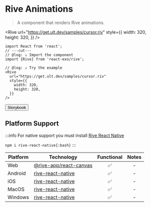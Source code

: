 
# Rive Animations

> A component that renders Rive animations.

<Rive
  url="https://get.ult.dev/samples/cursor.riv"
  style={{
    width: 320,
    height: 320,
  }}
/>

```tsx twoslash
import React from 'react';
// ---cut---
// @log: ↓ Import the component
import {Rive} from 'react-exo/rive';

// @log: ↓ Try the example
<Rive
  url="https://get.ult.dev/samples/cursor.riv"
  style={{
    width: 320,
    height: 320,
  }}
/>
```

<Button href="https://exo.fig.run/?path=/docs/primitives-rive">Storybook</Button>

## Platform Support

:::info
For native support you must install [Rive React Native](https://help.rive.app/runtimes/overview/react-native)

`npm i rive-react-native{:bash}`
:::


| Platform | Technology | Functional | Notes |
| -------- | ---------- | :--------: | :---: |
| Web | [@rive-app/react-canvas](https://rive-app.github.io/rive-react) | ✅ | - |
| Android | [rive-react-native](https://help.rive.app/runtimes/overview/react-native) | ✅ | - |
| iOS | [rive-react-native](https://help.rive.app/runtimes/overview/react-native) | ✅ | - |
| MacOS | [rive-react-native](https://help.rive.app/runtimes/overview/react-native) | ✅ | - |
| Windows | [rive-react-native](https://help.rive.app/runtimes/overview/react-native) | ✅ | - |
